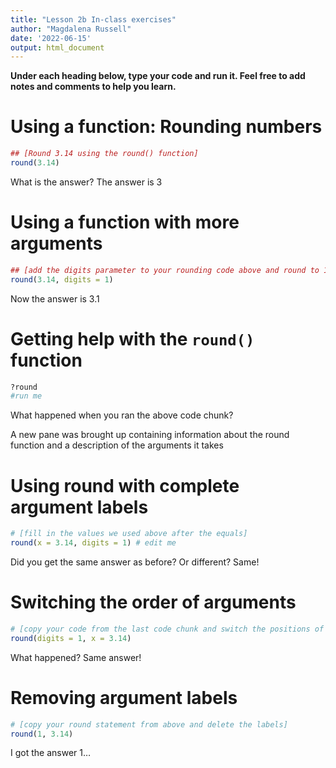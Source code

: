 ```yaml
---
title: "Lesson 2b In-class exercises"
author: "Magdalena Russell"
date: '2022-06-15'
output: html_document
---
```


__Under each heading below, type your code and run it. Feel free to add notes and comments to help you learn.__ 


# Using a function: Rounding numbers

```r
## [Round 3.14 using the round() function]
round(3.14)
```

What is the answer?
The answer is 3

# Using a function with more arguments

```r
## [add the digits parameter to your rounding code above and round to 1 digit]
round(3.14, digits = 1)

```

Now the answer is 3.1

# Getting help with the `round()` function

```r
?round
#run me
```

What happened when you ran the above code chunk?

A new pane was brought up containing information about the round function and a description of the arguments it takes

# Using round with complete argument labels

```r
# [fill in the values we used above after the equals]
round(x = 3.14, digits = 1) # edit me
```

Did you get the same answer as before? Or different?
Same!


# Switching the order of arguments

```r
# [copy your code from the last code chunk and switch the positions of the parameters, such that x = 3.14 is after the parenthesis]
round(digits = 1, x = 3.14)
```

What happened?
Same answer!



# Removing argument labels

```r
# [copy your round statement from above and delete the labels]
round(1, 3.14)

```

I got the answer 1...
